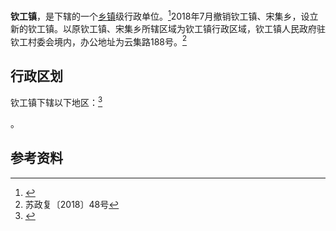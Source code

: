 {{中国乡级行政区|32/08/03/114/000}}

'''钦工镇'''，是{{PRC admin/fullname|32/08/03/114/000|3}}下辖的一个[[乡镇|乡镇]]级行政单位。<ref>{{PRC admin/ref sgc|{{PRC admin/parent|32/08/03/114/000}}}}</ref>2018年7月撤销钦工镇、宋集乡，设立新的钦工镇。以原钦工镇、宋集乡所辖区域为钦工镇行政区域，钦工镇人民政府驻钦工村委会境内，办公地址为云集路188号。<ref>苏政复〔2018〕48号</ref>

== 行政区划 ==

钦工镇下辖以下地区：<ref>{{PRC admin/ref sgc|32/08/03/114/000}}</ref>

{{PRC admin/children|32/08/03/114/000}}。

== 参考资料 ==

{{reflist}}

{{行政区划小作品}}
{{PRC admin/navcat|32/08/03/114/000}}